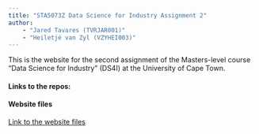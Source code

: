 ```yaml
---
title: "STA5073Z Data Science for Industry Assignment 2"
author: 
    - "Jared Tavares (TVRJAR001)"
    - "Heiletjé van Zyl (VZYHEI003)"
---
```


This is the website for the second assignment of the Masters-level course "Data Science for Industry" (DS4I) at the University of Cape Town.

<h4> Links to the repos: </h4>

<h4> Website files </h4>
[Link to the website files](https://github.com/Jared-T/ds4i-assignment2-code) 


